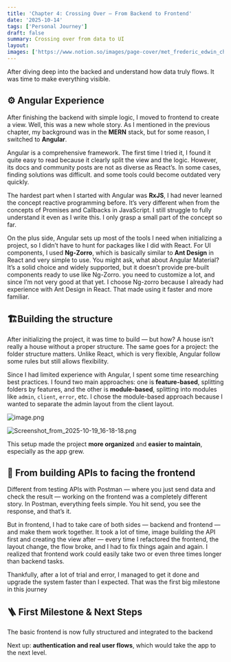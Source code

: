 ```yaml
---
title: 'Chapter 4: Crossing Over — From Backend to Frontend'
date: '2025-10-14'
tags: ['Personal Journey']
draft: false
summary: Crossing over from data to UI
layout: 
images: ['https://www.notion.so/images/page-cover/met_frederic_edwin_church_1871.jpg']
---
```



After diving deep into the backed and understand how data truly flows. It was time to make everything visible.


## **⚙️ Angular Experience** 


After finishing the backend with simple logic, I moved to frontend to create a view. Well, this was a new whole story. As I mentioned in the previous chapter, my background was in the **MERN** stack, but for some reason, I switched to **Angular**. 


Angular is a comprehensive framework. The first time I tried it, I found it quite easy to read because it clearly split the view and the logic. However, its docs and community posts are not as diverse as React’s. In some cases, finding solutions was difficult. and some tools could become outdated very quickly. 


The hardest part when I started with Angular was **RxJS**, I had never learned the concept reactive programming before. It’s very different when from the concepts of Promises and Callbacks in JavaScript. I still struggle to fully understand it even as I write this. I only grasp a small part of the concept so far. 


On the plus side, Angular sets up most of the tools I need when initializing a project, so I didn’t have to hunt for packages like I did with React. For UI components, I used **Ng-Zorro**, which is basically similar to **Ant Design** in React and very simple to use. You might ask, what about Angular Material? It’s a solid choice and widely supported, but it doesn’t provide pre-built components ready to use like Ng-Zorro. you need to customize a lot, and since I’m not very good at that yet. I choose Ng-zorro because I already had experience with Ant Design in React. That made using it faster and more familiar. 


## 🏗️Building the structure


After initializing the project, it was time to build — but how? A house isn’t really a house without a proper structure. The same goes for a project: the folder structure matters. Unlike React, which is very flexible, Angular follow some rules but still allows flexibility. 


Since I had limited experience with Angular, I spent some time researching best practices. I found two main approaches: one is **feature-based**, splitting folders by features, and the other is **module-based**, splitting into modules like `admin`, `client`, `error`, etc. I chose the module-based approach because I wanted to separate the admin layout from the client layout.


![image.png](https://prod-files-secure.s3.us-west-2.amazonaws.com/efeae8fb-3b44-437e-a57e-be87cac69182/9471d4ef-9cac-4817-b847-1363dace0287/image.png?X-Amz-Algorithm=AWS4-HMAC-SHA256&X-Amz-Content-Sha256=UNSIGNED-PAYLOAD&X-Amz-Credential=ASIAZI2LB466TAUNXJFB%2F20251027%2Fus-west-2%2Fs3%2Faws4_request&X-Amz-Date=20251027T171329Z&X-Amz-Expires=3600&X-Amz-Security-Token=IQoJb3JpZ2luX2VjEPH%2F%2F%2F%2F%2F%2F%2F%2F%2F%2FwEaCXVzLXdlc3QtMiJGMEQCID68KZIKyN6uSUrvmcpKOwPlS7UW4999tQy49x8u4nJsAiAzDbrOfUbB6LskbvvIrZxgN%2BlUU3bPYzcGAgxZOyR%2B8yqIBAiq%2F%2F%2F%2F%2F%2F%2F%2F%2F%2F8BEAAaDDYzNzQyMzE4MzgwNSIMteXVtP20TdBeMjh6KtwDkpI2cP5FODwFNw7Z8I%2FwVVQA%2BQGa6VenSYzA2OXg85BBUJxCnvGf%2BXfX0xSI%2BJlIPj3SsAGU43I74Ne7wd2URMtrc1gIYZs%2BFRE65kKmvosLob4RTY4UdD7tZ6E601VVONfJu2nBRFfngSxth0ssdZJ%2FeyiiPAAncewwM5ahfOgo8W0jfhNUoKWOjT2F0FtqL9mFCsxlRvjuCHeXOkGJRXSiMPVzXOTe4kSVq571TTwmQxRd0sC75MbjNVqW6bA4rm4FftZPK%2BuTKlruHGuwhjuYhwfjd3OT8tHlfa447Deb6kBGw5olFFy5rwu5HI3ItfdiiCesWTO0g%2FuSGe5P9Fjf9PpEpFCyBXkyiSHHfk1qRRRe3PIG15BBBe0BAzn5%2FKzrz3gzYZVOq9go7kcmQA7g2pWWnik3NIn7XKsUc7eotsLEwj8lT3WDhrFAevj9JFyi8k1P0oi1NjWGsb%2FX5EF9snzKlpN9cDWVLVhsV%2FrGVCPL6b7dr2YD%2FgARy%2F2ang0r82ixB6QC9bjlkRoCqbNeUW60fM%2FltTPj2%2FBkc4u3YieSuWTYcZ2%2FbRUcUN0TO%2BIYJylzM24c4i6lZCDh0%2FTX4FdyQGK%2FwaRl9Z79X2rQt%2BcAChUZvVfPqyow7r7%2BxwY6pgFPM6YrjzNnBXjoqqYmJBpQTZKQS%2Br14Sm6fa87xW7NpgDZW53tatdvwexmvqdEO0Zfz7Rd3GgqgS0MAnn3D26UBNc5K2ooJrUaKSMoncJChnrTKa03XUg7Fzd7HvTJBThAdztTXE9dmZL%2BHKd8PxNDg%2BkbfiXWhTBVeZ1iemOH9Vtyz%2BqIi61%2B7IDJ9Ckcpc6AQXQOIMU3yhZ8ScKwcU5AJG1HDJ8J&X-Amz-Signature=528d6be2ab03cbc136cf41c47799ad54a5082cb171b3f29b655e4f6337ad7102&X-Amz-SignedHeaders=host&x-amz-checksum-mode=ENABLED&x-id=GetObject)


![Screenshot_from_2025-10-19_16-18-18.png](https://prod-files-secure.s3.us-west-2.amazonaws.com/efeae8fb-3b44-437e-a57e-be87cac69182/7f972964-0eb6-4f80-9cd4-38f251129d9f/Screenshot_from_2025-10-19_16-18-18.png?X-Amz-Algorithm=AWS4-HMAC-SHA256&X-Amz-Content-Sha256=UNSIGNED-PAYLOAD&X-Amz-Credential=ASIAZI2LB466QNZ2SE5J%2F20251027%2Fus-west-2%2Fs3%2Faws4_request&X-Amz-Date=20251027T171330Z&X-Amz-Expires=3600&X-Amz-Security-Token=IQoJb3JpZ2luX2VjEPH%2F%2F%2F%2F%2F%2F%2F%2F%2F%2FwEaCXVzLXdlc3QtMiJGMEQCIHTRMeztCMggIMKTU1AmbZxY53fxf1VN9ansyq1nOIg3AiBmB4HXqn%2Ff7JU7YbkwhK7Grx3qNn1epWua4Eb1Sa6EhiqIBAiq%2F%2F%2F%2F%2F%2F%2F%2F%2F%2F8BEAAaDDYzNzQyMzE4MzgwNSIMfNgdELHFw0uYV8Y1KtwD8gcqlmwj6vSgZlt5gydxPco8PwS9RA1jWED1jRKJYcjdpSeWtsuDrTBp0kOa7WYYVz3R8Is0uzekNayFjMFr6amm%2B6pSvOBlZTznyyMo2AwDQzqdmS3S757wHFdUqxo1gYtPAFDkk8d2Gc2lz%2Bp4%2BqYl%2Fm5hMwzWbcbah0k1ZIJtjWn3rI7ehIlSJ2DPJHwIjcOyUF%2FAec8nwAvksrq7pRMssHiKaROQFa5GhPdZkgcBmgI5gxGaTczuKhO5bsqkbb%2Bs2k2IpnvQ%2FoRsHpQBbMCbfPVbmmbfeZfdm3koTgtfUveqE%2FTVyXmNOgDJPwL4LhDEJzD9rhNNJUqDVGwk2RFIxw4TLZm7Rn4gvLOIdbTvuMNUyvYbNj9OJeZ03GMPni%2F2zYo8ng8aL6327nOclCji2ekUvaMkiT3xEE4PzYQTaEThUt7o9Q6UGqvWzB7EW1JYoJRNdy3sDQD6SaugOImsKm0fhiY9PPvU545by0y89pZu3aRvOvMe0gnk9V5MehcRETXr8R0WS8cMF1IhuURTXiQeUtNHRyqLtS4%2Fbjpex3DIOBOU4aqBm4DTZ9cU3E%2FDsjPxa47PsALsoOOpgfPw1mvf%2FpBWzgnTBztgnWPxVptg90umpyt5QeYwjr%2F%2BxwY6pgGv5GuTM90nh6hpUtTmPwxWEHXC65zxoxNN5Y%2B46QhJLAzevNWJgaznZWi3NYrpoe5LSxAXpo7oJbtgAXv2UUH2HpfArFtA%2BEfFQW%2BMiV%2BHex4tDOKy%2BFGqqX3Mb2tVp4cn%2BoulQV4yelL8kq99ngDFmKjvNjGMDdoUpb%2BQboBGpwhC9GD9%2B1DH0drQLk%2BXdbVVQxCLC%2F0YOCufW49dvFQHWtDit%2BYn&X-Amz-Signature=69482fd0abc959c146721a532e64abf64aad86dbd86973d5407549a05650bd1a&X-Amz-SignedHeaders=host&x-amz-checksum-mode=ENABLED&x-id=GetObject)


This setup made the project **more organized** and **easier to maintain**, especially as the app grew.


## 🔄 From building APIs to facing the frontend


Different from testing APIs with Postman — where you just send data and check the result — working on the frontend was a completely different story. In Postman, everything feels simple. You hit send, you see the response, and that’s it.


But in frontend, I had to take care of both sides — backend and frontend — and make them work together.
It took a lot of time, image building the API first and creating the view after — every time I refactored the frontend, the layout change, the flow broke, and I had to fix things again and again. I realized that frontend work could easily take two or even three times longer than backend tasks. 


Thankfully, after a lot of trial and error, I managed to get it done and upgrade the system faster than I expected. That was the first big milestone in this journey


## 🪜 First Milestone & Next Steps


The basic frontend is now fully structured and integrated to the backend


Next up: **authentication and real user flows**, which would take the app to the next level.

